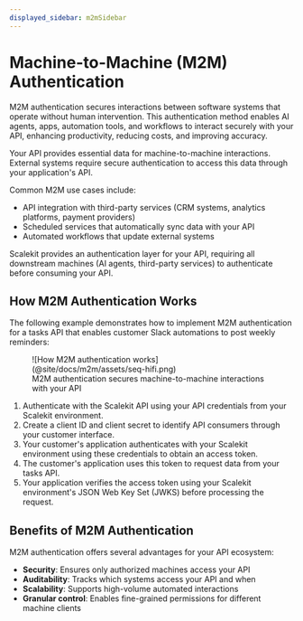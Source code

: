 ```yaml
---
displayed_sidebar: m2mSidebar
---
```


# Machine-to-Machine (M2M) Authentication

M2M authentication secures interactions between software systems that operate without human intervention. This authentication method enables AI agents, apps, automation tools, and workflows to interact securely with your API, enhancing productivity, reducing costs, and improving accuracy.

Your API provides essential data for machine-to-machine interactions. External systems require secure authentication to access this data through your application's API.

Common M2M use cases include:

- API integration with third-party services (CRM systems, analytics platforms, payment providers)
- Scheduled services that automatically sync data with your API
- Automated workflows that update external systems

Scalekit provides an authentication layer for your API, requiring all downstream machines (AI agents, third-party services) to authenticate before consuming your API.

## How M2M Authentication Works

The following example demonstrates how to implement M2M authentication for a tasks API that enables customer Slack automations to post weekly reminders:

<figure>
  ![How M2M authentication works](@site/docs/m2m/assets/seq-hifi.png)
  <figcaption>M2M authentication secures machine-to-machine interactions with your API</figcaption>
</figure>

1. Authenticate with the Scalekit API using your API credentials from your Scalekit environment.
2. Create a client ID and client secret to identify API consumers through your customer interface.
3. Your customer's application authenticates with your Scalekit environment using these credentials to obtain an access token.
4. The customer's application uses this token to request data from your tasks API.
5. Your application verifies the access token using your Scalekit environment's JSON Web Key Set (JWKS) before processing the request.

## Benefits of M2M Authentication

M2M authentication offers several advantages for your API ecosystem:

- **Security**: Ensures only authorized machines access your API
- **Auditability**: Tracks which systems access your API and when
- **Scalability**: Supports high-volume automated interactions
- **Granular control**: Enables fine-grained permissions for different machine clients

